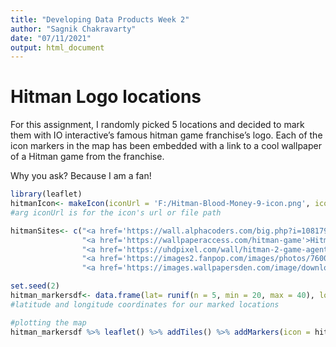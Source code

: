 ---
title: "Developing Data Products Week 2"
author: "Sagnik Chakravarty"
date: "07/11/2021"
output: html_document
---

# Hitman Logo locations

For this assignment, I randomly picked 5 locations and decided to mark them with IO interactive's famous hitman game franchise's logo. Each of the icon markers in the map has been embedded with a link to a 
cool wallpaper of a Hitman game from the franchise.

Why you ask? Because I am a fan!

```{r echo=FALSE}


library(leaflet)
hitmanIcon<- makeIcon(iconUrl = 'F:/Hitman-Blood-Money-9-icon.png', iconHeight = 31, iconWidth = 31*215/230, iconAnchorX = 31*215/230/2, iconAnchorY = 31)
#arg iconUrl is for the icon's url or file path

hitmanSites<- c("<a href='https://wall.alphacoders.com/big.php?i=1081798'>Hitman 3</a>",
                "<a href='https://wallpaperaccess.com/hitman-game'>Hitman Contracts</a>",
                "<a href='https://uhdpixel.com/wall/hitman-2-game-agent-47-silencer-gun-4k-y167/'>Hitman 2</a>",
                "<a href='https://images2.fanpop.com/images/photos/7600000/hitman-wallpapers-hitman-7638640-1280-1024.jpg'>Hitman Blood Money</a>",
                "<a href='https://images.wallpapersden.com/image/download/hitman-2020_bGlnaWaUmZqaraWkpJRobWllrWdma2U.jpg'>Hitman 1 (2016)</a>")

set.seed(2)
hitman_markersdf<- data.frame(lat= runif(n = 5, min = 20, max = 40), lon= runif(n = 5, min = 15, max = 35)) 
#latitude and longitude coordinates for our marked locations

#plotting the map
hitman_markersdf %>% leaflet() %>% addTiles() %>% addMarkers(icon = hitmanIcon, popup = hitmanSites) #embedding our hitmanSites in the map using the popup arg


```

